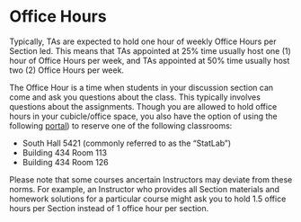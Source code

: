 # Office Hours

Typically, TAs are expected to hold one hour of weekly Office Hours per Section led. This means that TAs appointed at 25% time usually host one (1) hour of Office Hours per week, and TAs appointed at 50% time usually host two (2) Office Hours per week. 

The Office Hour is a time when students in your discussion section can come and ask you questions about the class. This typically involves questions about the assignments. Though you are allowed to hold office hours in your cubicle/office space, you also have the option of using the following <a href="https://booked.pstat.ucsb.edu/Web/index.php?redirect=%2FWeb%2Fdashboard.php%3F" target="_blank">portal</a>) to reserve one of the following classrooms:

- South Hall 5421 (commonly referred to as the "StatLab")
- Building 434 Room 113
- Building 434 Room 126 

Please note that some courses ancertain Instructors may deviate from these norms. For example, an Instructor who provides all Section materials and homework solutions for a particular course might ask you to hold 1.5 office hours per Section instead of 1 office hour per section.
